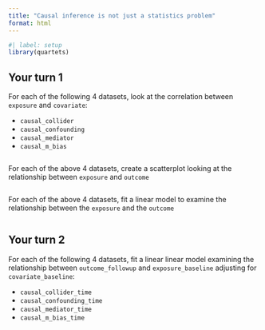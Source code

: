 ```yaml
---
title: "Causal inference is not just a statistics problem"
format: html
---
```


```r
#| label: setup
library(quartets)
```

## Your turn 1

For each of the following 4 datasets, look at the correlation between `exposure` and `covariate`: 

* `causal_collider`
* `causal_confounding`
* `causal_mediator`
* `causal_m_bias`


```r

```

For each of the above 4 datasets, create a scatterplot looking at the relationship between `exposure` and `outcome`

```r

```

For each of the above 4 datasets, fit a linear model to examine the relationship between the `exposure` and the `outcome`

```r

```

## Your turn 2

For each of the following 4 datasets, fit a linear linear model examining the relationship between `outcome_followup` and `exposure_baseline` adjusting for `covariate_baseline`: 

* `causal_collider_time`
* `causal_confounding_time`
* `causal_mediator_time`
* `causal_m_bias_time`

